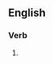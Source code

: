 ==English==

===Verb===
{{head|en|present participle}}

# {{present participle of|deliberate|lang=en|nocat=1}}